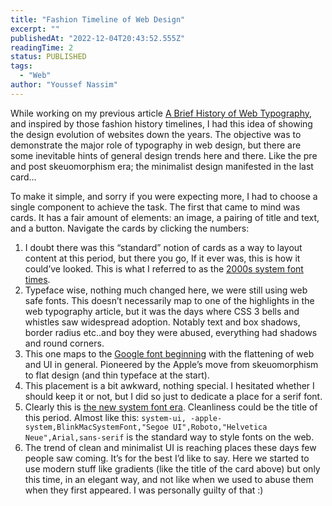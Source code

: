 ```yaml
---
title: "Fashion Timeline of Web Design"
excerpt: ""
publishedAt: "2022-12-04T20:43:52.555Z"
readingTime: 2
status: PUBLISHED
tags:
  - "Web"
author: "Youssef Nassim"
---
```


While working on my previous article [A Brief History of Web Typography](https://frontendsucks.com/a-brief-history-of-web-typography), and inspired by those fashion history timelines, I had this idea of showing the design evolution of websites down the years. The objective was to demonstrate the major role of typography in web design, but there are some inevitable hints of general design trends here and there. Like the pre and post skeuomorphism era; the minimalist design manifested in the last card…

To make it simple, and sorry if you were expecting more, I had to choose a single component to achieve the task. The first that came to mind was cards. It has a fair amount of elements: an image, a pairing of title and text, and a button. Navigate the cards by clicking the numbers:

<FashionTimelineCard />

1. I doubt there was this “standard” notion of cards as a way to layout content at this period, but there you go, If it ever was, this is how it could’ve looked. This is what I referred to as the [2000s system font times](https://frontendsucks.com/a-brief-history-of-web-typography#2000s-system-fonts).
2. Typeface wise, nothing much changed here, we were still using web safe fonts. This doesn’t necessarily map to one of the highlights in the web typography article, but it was the days where CSS 3 bells and whistles saw widespread adoption. Notably text and box shadows, border radius etc..and boy they were abused, everything had shadows and round corners.
3. This one maps to the [Google font beginning](https://frontendsucks.com/a-brief-history-of-web-typography#enter-google-fonts) with the flattening of web and UI in general. Pioneered by the Apple’s move from skeuomorphism to flat design (and thin typeface at the start).
4. This placement is a bit awkward, nothing special. I hesitated whether I should keep it or not, but I did so just to dedicate a place for a serif font.
5. Clearly this is [the new system font era](https://frontendsucks.com/a-brief-history-of-web-typography#system-fonts-strong-comeback). Cleanliness could be the title of this period. Almost like this: `system-ui, -apple-system,BlinkMacSystemFont,"Segoe UI",Roboto,"Helvetica Neue",Arial,sans-serif` is the standard way to style fonts on the web.
6. The trend of clean and minimalist UI is reaching places these days few people saw coming. It’s for the best I’d like to say. Here we started to use modern stuff like gradients (like the title of the card above) but only this time, in an elegant way, and not like when we used to abuse them when they first appeared. I was personally guilty of that :)
